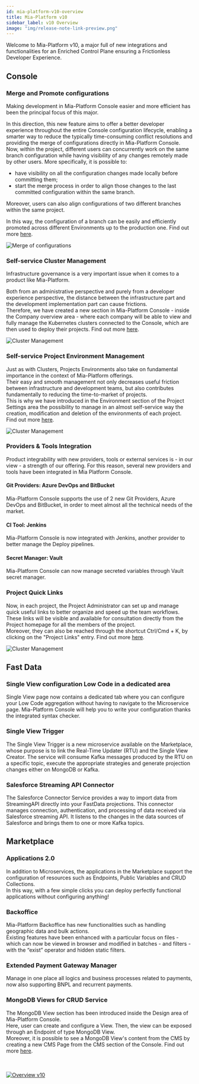 ```yaml
---
id: mia-platform-v10-overview
title: Mia-Platform v10
sidebar_label: v10 Overview
image: "img/release-note-link-preview.png"
---
```



Welcome to Mia-Platform v10, a major full of new integrations and functionalities for an Enriched Control Plane ensuring a Frictionless Developer Experience.

## Console

### Merge and Promote configurations

Making development in Mia-Platform Console easier and more efficient has been the principal focus of this major.

In this direction, this new feature aims to offer a better developer experience throughout the entire Console configuration lifecycle, enabling a smarter way to reduce the typically time-consuming conflict resolutions and providing the merge of configurations directly in Mia-Platform Console.  
Now, within the project, different users can concurrently work on the same branch configuration while having visibility of any changes remotely made by other users.
More specifically, it is possible to:

- have visibility on all the configuration changes made locally before committing them;
- start the merge process in order to align those changes to the last committed configuration within the same branch. 

Moreover, users can also align configurations of two different branches within the same project.

In this way, the configuration of a branch can be easily and efficiently promoted across different Environments up to the production one. Find out more [here](/development_suite/api-console/api-design/merge_collaboration.md).

<div style={{display: 'flex', justifyContent: 'center'}}>
  <div style={{display: 'flex', width: '700px'}}> 

![Merge of configurations](./img/merge-modal-change-view.png)

  </div>
</div>

### Self-service Cluster Management

Infrastructure governance is a very important issue when it comes to a product like Mia-Platform.

Both from an administrative perspective and purely from a developer experience perspective, the distance between the infrastructure part and the development implementation part can cause frictions.  
Therefore, we have created a new section in Mia-Platform Console - inside the Company overview area - where each company will be able to view and fully manage the Kubernetes clusters connected to the Console, which are then used to deploy their projects. Find out more [here](/development_suite/clusters-management/clusters-overview-setup.md). 

<div style={{display: 'flex', justifyContent: 'center'}}>
  <div style={{display: 'flex', width: '700px'}}> 

![Cluster Management](./img/clusterManagement.png)

  </div>
</div>

### Self-service Project Environment Management

Just as with Clusters, Projects Environments also take on fundamental importance in the context of Mia-Platform offerings.  
Their easy and smooth management not only decreases useful friction between infrastructure and development teams, but also contributes fundamentally to reducing the time-to-market of projects.  
This is why we have introduced in the Environment section of the Project Settings area the possibility to manage in an almost self-service way the creation, modification and deletion of the environments of each project. Find out more [here](/development_suite/set-up-infrastructure/runtime-environments.md).

<div style={{display: 'flex', justifyContent: 'center'}}>
  <div style={{display: 'flex', width: '700px'}}> 

![Cluster Management](./img/environmentsManagement.png)

  </div>
</div>

### Providers & Tools Integration

Product integrability with new providers, tools or external services is - in our view - a strength of our offering. For this reason, several new providers and tools have been integrated in Mia Platform Console.

#### Git Providers: Azure DevOps and BitBucket

Mia-Platform Console supports the use of 2 new Git Providers, Azure DevOps and BitBucket, in order to meet almost all the technical needs of the market.

#### CI Tool: Jenkins

Mia-Platform Console is now integrated with Jenkins, another provider to better manage the Deploy pipelines.

#### Secret Manager: Vault

Mia-Platform Console can now manage secreted variables through Vault secret manager.

### Project Quick Links

Now, in each project, the Project Administrator can set up and manage quick useful links to better organize and speed up the team workflows.
These links will be visible and available for consultation directly from the Project homepage for all the members of the project.  
Moreover, they can also be reached through the shortcut Ctrl/Cmd + K, by clicking on the "Project Links" entry. Find out more [here](/development_suite/overview-dev-suite.md#project-links-and-dashboards).

<div style={{display: 'flex', justifyContent: 'center'}}>
  <div style={{display: 'flex', width: '700px'}}> 

![Cluster Management](./img/10.0/Mia-Platform-metrics-homepage.png)

  </div>
</div>

## Fast Data

### Single View configuration Low Code in a dedicated area

Single View page now contains a dedicated tab where you can configure your Low Code aggregation without having to navigate to the Microservice page. Mia-Platform Console will help you to write your configuration thanks the integrated syntax checker.

### Single View Trigger

The Single View Trigger is a new microservice available on the Marketplace, whose purpose is to link the Real-Time Updater (RTU) and the Single View Creator.
The service will consume Kafka messages produced by the RTU on a specific topic, execute the appropriate strategies and generate projection changes either on MongoDB or Kafka.

### Salesforce Streaming API Connector

The Salesforce Connector Service provides a way to import data from StreamingAPI directly into your FastData projections.
This connector manages connection, authentication, and processing of data received via Salesforce streaming API. It listens to the changes in the data sources of Salesforce and brings them to one or more Kafka topics.

## Marketplace

### Applications 2.0

In addition to Microservices, the applications in the Marketplace support the configuration of resources such as Endpoints, Public Variables and CRUD Collections.  
In this way, with a few simple clicks you can deploy perfectly functional applications without configuring anything!

### Backoffice

Mia-Platform Backoffice has new functionalities such as handling geographic data and bulk actions.  
Existing features have been enhanced with a particular focus on files - which can now be viewed in browser and modified in batches - and filters - with the “exist” operator and hidden static filters.

### Extended Payment Gateway Manager

Manage in one place all logics and business processes related to payments, now also supporting BNPL and recurrent payments.

### MongoDB Views for CRUD Service

The MongoDB View section has been introduced inside the Design area of Mia-Platform Console.  
Here, user can create and configure a View. Then, the view can be exposed through an Endpoint of type MongoDB View.  
Moreover, it is possible to see a MongoDB View's content from the CMS by creating a new CMS Page from the CMS section of the Console. Find out more [here](/development_suite/api-console/api-design/mongo_views.md).

<br/><br/>
<a target="_blank" href="https://mia-platform.eu/mia-platform-v10-for-a-better-development/?utm_source=docs&utm_medium=banner&utm_campaign=v10_cmp">
<img src={bannerImageUrl} alt="Overview v10" />
</a>
